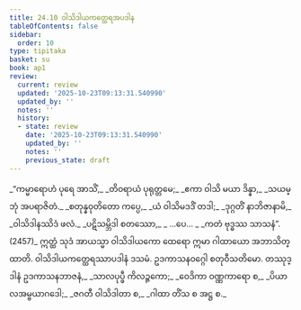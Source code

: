 ```yaml
---
title: 24.10 ဝါသိဒါယကတ္ထေရအပဒါန
tableOfContents: false
sidebar:
  order: 10
type: tipitaka
basket: su
book: ap1
review:
  current: review
  updated: '2025-10-23T09:13:31.540990'
  updated_by: ''
  notes: ''
  history:
  - state: review
    date: '2025-10-23T09:13:31.540990'
    updated_by: ''
    notes: ''
    previous_state: draft
---
```



<ReviewStatus review={frontmatter.review} showDetails={true} />

<HypothesisAnnotation frontmatter={frontmatter} />

<DynamicBreadcrumb />

<Division number="36" book="ap1" e="ch" v="20" p="249">

<Paragraph number="3026" type="verses" book="ap1">
_“ကမ္မာရောဟံ ပုရေ အာသိံ,_  
_တိဝရာယံ ပုရုတ္တမေ;_  
_ဧကာ ဝါသိ မယာ ဒိန္နာ,_  
_သယမ္ဘုံ အပရာဇိတံ._  

</Paragraph>

</Division>
<Division number="37" book="ap1" e="ch" v="20" p="249">

<Paragraph number="3027" type="verses" book="ap1">
_စတုန္နဝုတိတော ကပ္ပေ,_  
_ယံ ဝါသိမဒဒိံ တဒါ;_  
_ဒုဂ္ဂတိံ နာဘိဇာနာမိ,_  
_ဝါသိဒါနဿိဒံ ဖလံ._  

</Paragraph>

</Division>
<Division number="38" book="ap1" e="ch" v="20" p="249">

<Paragraph number="3028" type="verses" book="ap1">
_ပဋိသမ္ဘိဒါ စတဿော,_  
_ …ပေ… _  
_ကတံ ဗုဒ္ဓဿ သာသနံ”. (2457)_  

</Paragraph>

<Paragraph number="3029" book="ap1">
ဣတ္ထံ သုဒံ အာယသ္မာ ဝါသိဒါယကော ထေရော ဣမာ ဂါထာယော အဘာသိတ္ထာတိ.

</Paragraph>
</Division>

<Paragraph number="3030" type="center" book="ap1">
ဝါသိဒါယကတ္ထေရဿာပဒါနံ ဒသမံ.



</Paragraph>

<Paragraph number="3031" type="center" book="ap1">
ဥဒကာသနဝဂ္ဂေါ စတုဝီသတိမော.



</Paragraph>

<Paragraph number="3032" type="center" book="ap1">
တဿုဒ္ဒါနံ


</Paragraph>

<Paragraph number="3033" type="verses" book="ap1">
ဥဒကာသနဘာဇနံ,_  
_သာလပုပ္ဖီ ကိလဉ္ဇကော;_  
_ဝေဒိကာ ဝဏ္ဏကာရော စ,_  
_ပိယာလအမ္ဗယာဂဒေါ;_  
_ဇဂတီ ဝါသိဒါတာ စ,_  
_ဂါထာ တိံသ စ အဋ္ဌ စ._
</Paragraph>